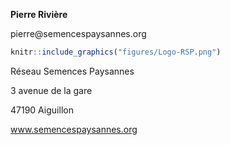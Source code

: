 **Pierre Rivière**

pierre@semencespaysannes.org

```r
knitr::include_graphics("figures/Logo-RSP.png")
```

Réseau Semences Paysannes

3 avenue de la gare

47190 Aiguillon

[www.semencespaysannes.org](http://www.semencespaysannes.org)


